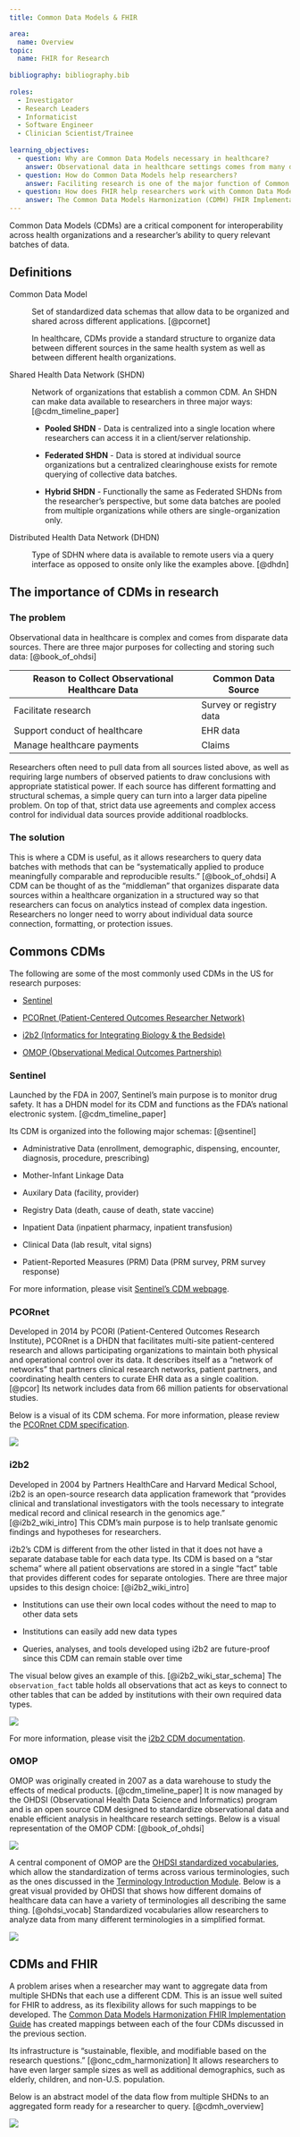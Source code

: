 ```yaml
---
title: Common Data Models & FHIR

area:
  name: Overview
topic:
  name: FHIR for Research
  
bibliography: bibliography.bib
  
roles:
  - Investigator
  - Research Leaders
  - Informaticist
  - Software Engineer
  - Clinician Scientist/Trainee
  
learning_objectives:
  - question: Why are Common Data Models necessary in healthcare?
    answer: Observational data in healthcare settings comes from many disparate sources and requires harmonization into a standard structure.
  - question: How do Common Data Models help researchers?
    answer: Faciliting research is one of the major function of Common Data Models in healthcare, since they provide researchers an organized and standardized environment to pull data.
  - question: How does FHIR help researchers work with Common Data Models?
    answer: The Common Data Models Harmonization (CDMH) FHIR Implementation Guide maps observational data between common CDMs, allowing researchers to harmonize data from multiple health systems that might use different CDMs.
---
```


Common Data Models (CDMs) are a critical component for interoperability across health organizations and a researcher's ability to query relevant batches of data.

::: callout-note
## Definitions

Common Data Model

:   Set of standardized data schemas that allow data to be organized and shared across different applications. [@pcornet]

    In healthcare, CDMs provide a standard structure to organize data between different sources in the same health system as well as between different health organizations.

Shared Health Data Network (SHDN)

:   Network of organizations that establish a common CDM. An SHDN can make data available to researchers in three major ways: [@cdm_timeline_paper]

    -   **Pooled SHDN** - Data is centralized into a single location where researchers can access it in a client/server relationship.

    -   **Federated SHDN** - Data is stored at individual source organizations but a centralized clearinghouse exists for remote querying of collective data batches.

    -   **Hybrid SHDN** - Functionally the same as Federated SHDNs from the researcher's perspective, but some data batches are pooled from multiple organizations while others are single-organization only.

Distributed Health Data Network (DHDN)

:   Type of SDHN where data is available to remote users via a query interface as opposed to onsite only like the examples above. [@dhdn]
:::

## The importance of CDMs in research

### The problem

Observational data in healthcare is complex and comes from disparate data sources. There are three major purposes for collecting and storing such data: [@book_of_ohdsi]

| Reason to Collect Observational Healthcare Data | Common Data Source      |
|-------------------------------------------------|-------------------------|
| Facilitate research                             | Survey or registry data |
| Support conduct of healthcare                   | EHR data                |
| Manage healthcare payments                      | Claims                  |

Researchers often need to pull data from all sources listed above, as well as requiring large numbers of observed patients to draw conclusions with appropriate statistical power. If each source has different formatting and structural schemas, a simple query can turn into a larger data pipeline problem. On top of that, strict data use agreements and complex access control for individual data sources provide additional roadblocks.

### The solution

This is where a CDM is useful, as it allows researchers to query data batches with methods that can be "systematically applied to produce meaningfully comparable and reproducible results." [@book_of_ohdsi] A CDM can be thought of as the "middleman" that organizes disparate data sources within a healthcare organization in a structured way so that researchers can focus on analytics instead of complex data ingestion. Researchers no longer need to worry about individual data source connection, formatting, or protection issues.

## Commons CDMs

The following are some of the most commonly used CDMs in the US for research purposes:

-   [Sentinel](https://www.sentinelinitiative.org/)

-   [PCORnet (Patient-Centered Outcomes Researcher Network)](https://pcornet.org/)

-   [i2b2 (Informatics for Integrating Biology & the Bedside)](https://www.i2b2.org/about/index.html)

-   [OMOP (Observational Medical Outcomes Partnership)](https://www.ohdsi.org/data-standardization/)

### Sentinel

Launched by the FDA in 2007, Sentinel's main purpose is to monitor drug safety. It has a DHDN model for its CDM and functions as the FDA's national electronic system. [@cdm_timeline_paper]

Its CDM is organized into the following major schemas: [@sentinel]

-   Administrative Data (enrollment, demographic, dispensing, encounter, diagnosis, procedure, prescribing)

-   Mother-Infant Linkage Data

-   Auxilary Data (facility, provider)

-   Registry Data (death, cause of death, state vaccine)

-   Inpatient Data (inpatient pharmacy, inpatient transfusion)

-   Clinical Data (lab result, vital signs)

-   Patient-Reported Measures (PRM) Data (PRM survey, PRM survey response)

For more information, please visit [Sentinel's CDM webpage](https://www.sentinelinitiative.org/methods-data-tools/sentinel-common-data-model).

### PCORnet

Developed in 2014 by PCORI (Patient-Centered Outcomes Research Institute), PCORnet is a DHDN that facilitates multi-site patient-centered research and allows participating organizations to maintain both physical and operational control over its data. It describes itself as a "network of networks" that partners clinical research networks, patient partners, and coordinating health centers to curate EHR data as a single coalition. [@pcor] Its network includes data from 66 million patients for observational studies.

Below is a visual of its CDM schema. For more information, please review the [PCORnet CDM specification](https://pcornet.org/wp-content/uploads/2022/01/PCORnet-Common-Data-Model-v60-2020_10_221.pdf).

![](images/image-1116756803.png)

### i2b2

Developed in 2004 by Partners HealthCare and Harvard Medical School, i2b2 is an open-source research data application framework that "provides clinical and translational investigators with the tools necessary to integrate medical record and clinical research in the genomics age." [@i2b2_wiki_intro] This CDM's main purpose is to help tranlsate genomic findings and hypotheses for researchers.

i2b2's CDM is different from the other listed in that it does not have a separate database table for each data type. Its CDM is based on a "star schema" where all patient observations are stored in a single "fact" table that provides different codes for separate ontologies. There are three major upsides to this design choice: [@i2b2_wiki_intro]

-   Institutions can use their own local codes without the need to map to other data sets

-   Institutions can easily add new data types

-   Queries, analyses, and tools developed using i2b2 are future-proof since this CDM can remain stable over time

The visual below gives an example of this. [@i2b2_wiki_star_schema] The `observation_fact` table holds all observations that act as keys to connect to other tables that can be added by institutions with their own required data types.

![](images/image-1891753576.png)

For more information, please visit the [i2b2 CDM documentation](https://community.i2b2.org/wiki/display/BUN/i2b2+Common+Data+Model+Documentation).

### OMOP

OMOP was originally created in 2007 as a data warehouse to study the effects of medical products. [@cdm_timeline_paper] It is now managed by the OHDSI (Observational Health Data Science and Informatics) program and is an open source CDM designed to standardize observational data and enable efficient analysis in healthcare research settings. Below is a visual representation of the OMOP CDM: [@book_of_ohdsi]

![](images/image-1041728868.png)

A central component of OMOP are the [OHDSI standardized vocabularies](https://github.com/OHDSI/Vocabulary-v5.0/wiki), which allow the standardization of terms across various terminologies, such as the ones discussed in the [Terminology Introduction Module](modules/10-intro--terminology-introduction). Below is a great visual provided by OHDSI that shows how different domains of healthcare data can have a variety of terminologies all describing the same thing. [@ohdsi_vocab] Standardized vocabularies allow researchers to analyze data from many different terminologies in a simplified format.

![](images/image-1712433619.png)

## CDMs and FHIR

A problem arises when a researcher may want to aggregate data from multiple SHDNs that each use a different CDM. This is an issue well suited for FHIR to address, as its flexibility allows for such mappings to be developed. The [Common Data Models Harmonization FHIR Implementation Guide](http://hl7.org/fhir/us/cdmh/2019May/) has created mappings between each of the four CDMs discussed in the previous section.

Its infrastructure is "sustainable, flexible, and modifiable based on the research questions." [@onc_cdm_harmonization] It allows researchers to have even larger sample sizes as well as additional demographics, such as elderly, children, and non-U.S. population.

Below is an abstract model of the data flow from multiple SHDNs to an aggregated form ready for a researcher to query. [@cdmh_overview]

![](images/image-843796542.png)
